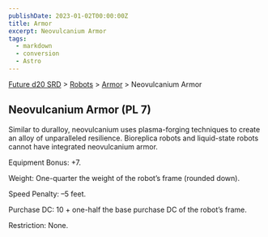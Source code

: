 ```yaml
---
publishDate: 2023-01-02T00:00:00Z
title: Armor
excerpt: Neovulcanium Armor
tags:
  - markdown
  - conversion
  - Astro
---
```






[Future d20 SRD](/#futureD20) > [Robots](future-d20-srd-robots-index) > [Armor](future-d20-srd-robots-armor-index) > Neovulcanium Armor




## Neovulcanium Armor (PL 7)


Similar to duralloy, neovulcanium uses plasma-forging techniques to create an alloy of unparalleled resilience. Bioreplica robots and liquid-state robots cannot have integrated neovulcanium armor.


Equipment Bonus: +7.


Weight: One-quarter the weight of the robot’s frame (rounded down).


Speed Penalty: –5 feet.


Purchase DC: 10 + one-half the base purchase DC of the robot’s frame.


Restriction: None.



